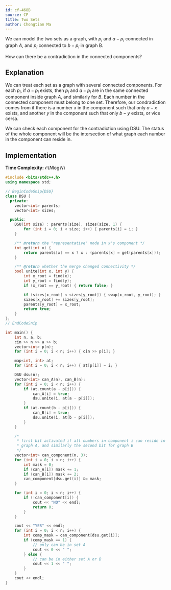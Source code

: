 ```yaml
---
id: cf-468B
source: CF
title: Two Sets
author: Chongtian Ma
---
```


<Spoiler title="Hint 1">

We can model the two sets as a graph, with $p_i$ and $a - p_i$ connected in graph $A$, and $p_i$ connected to $b - p_i$ in graph B.

</Spoiler>

<Spoiler title="Hint 2">

How can there be a contradiction in the connected components?

</Spoiler>

## Explanation

We can treat each set as a graph with several connected components. For each $p_i$, if $a - p_i$ exists, then $p_i$ and $a - p_i$ are in the same connected component inside graph $A$, and similarly for $B$. Each number in the connected component must belong to one set. Therefore, our condradiction comes from if there is a number $x$ in the component such that only $a - x$ exists, and another $y$ in the component such that only $b - y$ exists, or vice cersa.

 We can check each component for the contradiction using DSU. The status of the whole component will be the intersection of what graph each number in the component can reside in.

## Implementation

**Time Complexity:** $\mathcal{O}(N\log N)$

<LanguageSection>
<CPPSection>

```cpp
#include <bits/stdc++.h>
using namespace std;

// BeginCodeSnip{DSU}
class DSU {
  private:
	vector<int> parents;
	vector<int> sizes;

  public:
	DSU(int size) : parents(size), sizes(size, 1) {
		for (int i = 0; i < size; i++) { parents[i] = i; }
	}

	/** @return the "representative" node in x's component */
	int get(int x) {
		return parents[x] == x ? x : (parents[x] = get(parents[x]));
	}

	/** @return whether the merge changed connectivity */
	bool unite(int x, int y) {
		int x_root = find(x);
		int y_root = find(y);
		if (x_root == y_root) { return false; }

		if (sizes[x_root] < sizes[y_root]) { swap(x_root, y_root); }
		sizes[x_root] += sizes[y_root];
		parents[y_root] = x_root;
		return true;
	}
};
// EndCodeSnip

int main() {
	int n, a, b;
	cin >> n >> a >> b;
	vector<int> p(n);
	for (int i = 0; i < n; i++) { cin >> p[i]; }

	map<int, int> at;
	for (int i = 0; i < n; i++) { at[p[i]] = i; }

	DSU dsu(n);
	vector<int> can_A(n), can_B(n);
	for (int i = 0; i < n; i++) {
		if (at.count(a - p[i])) {
			can_A[i] = true;
			dsu.unite(i, at[a - p[i]]);
		}
		if (at.count(b - p[i])) {
			can_B[i] = true;
			dsu.unite(i, at[b - p[i]]);
		}
	}

	/*
	 * first bit activated if all numbers in component i can reside in
	 * graph A, and similarly the second bit for graph B
	 */
	vector<int> can_component(n, 3);
	for (int i = 0; i < n; i++) {
		int mask = 0;
		if (can_A[i]) mask += 1;
		if (can_B[i]) mask += 2;
		can_component[dsu.get(i)] &= mask;
	}

	for (int i = 0; i < n; i++) {
		if (!can_component[i]) {
			cout << "NO" << endl;
			return 0;
		}
	}

	cout << "YES" << endl;
	for (int i = 0; i < n; i++) {
		int comp_mask = can_component[dsu.get(i)];
		if (comp_mask == 1) {
			// only can be in set A
			cout << 0 << " ";
		} else {
			// can be in either set A or B
			cout << 1 << " ";
		}
	}
	cout << endl;
}
```

</CPPSection>
</LanguageSection>
